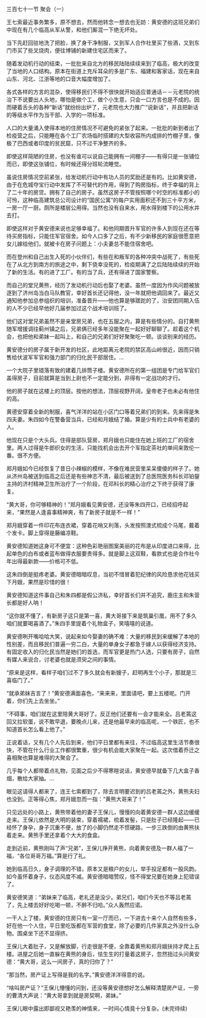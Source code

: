 

三百七十一节 聚会（一）

王七索最近事务繁多，原不想去，然而他转念一想去也无妨：黄安德的这班兄弟们中现在有几个临高从军从警，和他们厮混一下绝无坏处。

当下先赶回驻地洗了把脸，换了身干净制服，又到军人合作社里买了些酒，又到东门市买了些叉烧肉，便往博铺的新建住宅区而来了。

随着发动机行动的结束，一批批来自北方的移民陆陆续续来到了临高，极大的改变了当地的人口结构。原本在街道上充斥耳朵的多是广东、福建和客家话，现在来自山东、河北、江浙等地的口音大幅度增加了。

各式各样的方言的混杂，使得移民们不得不很快就开始适应普通话－－元老院的统治下不说要出人头地，哪怕是做个工，做个小生意，只会一口方言也是不成的。因而硬着舌头的各种“新话”就纷纷出炉了，元老院也大力推广“说新话”，并且把新话的等级水平作为当干部、入学的一项标准。

人口的大量涌入使得本地的住房情况不可避免的紧张了起来。一批批的新到者出了检疫营之后，只能睡在各个工厂农场临时搭建的大型收容所内成排的竹棚子里，像极了巴西或者印度的贫民窟，只不过干净整齐的多。

即使这样简陋的住房，也没有谁可以说自己能拥有一间棚子――有得只是一张铺位而已，即使这张铺位，有时候还得分班轮流睡觉。

虽说住房情况空前紧张，给发动机行动中有功人员的奖励还是有的。比如黄安德，由于在危城夺宝行动中发挥了不可替代的作用，得到了购房指标，终于幸福的背上了二十年的房贷。拥有了自己的房子。虽然这房子不管按照哪个时空的标准都小的可怜，这种临高建筑总公司设计的“国民公寓”的每户实用面积还不到三十平方米，一房一厅一厨。厕所是楼层公用得。当然也没有自来水，用水得到楼下的公用水井去打。

即使这样对于黄安德来说也足够幸福了。和他同期晋升军官的许多人到现在还在等待买房指标，只能住军官宿舍。如今人口多了之后，有不少新移民的家庭很愿意把女儿嫁给他们，就被卡在房子问题上：小夫妻总不能住宿舍吧。

而在登州和自己出生入死的小伙伴们，有些在和叛军的各种冲突中战死了，有些死在了从北方到南方的旅途之中，剩下侥幸没死的，检疫期满了之后陆陆续续的开始了新的生活。有的进了工厂。有的当了兵，还有得进了国家警察。

而自己的堂兄黄熊，经历了发动机行动后也娶了老婆。虽然一度因为作风问题被放逐到了济州岛当白马队教官，幸好首长还记得他，没一年就把他调回来了。最近又通知他参加总参组织的培训，准备晋升――他也算是够蹉跎的了，治安团同期入伍的人不少已经早他好几届参加过这个战术培训班了。

他们这对堂兄弟虽然不是亲堂房兄弟，也在五服之内，算是有些情分的。自打黄熊随军增援调往蓟州镇之后，兄弟俩已经多年没能聚在一起好好聊聊了。趁着这个机会，也把他和弟妹一起叫上，和自己的兄弟们好好聚聚吃一顿。谈谈别来的经历。

黄安德分的房子属于新开发的社区，此地距离元老院的禁区高山岭很近，因而只销售给伏波军军官和强力部门的归化民干部居住。…

一个大院子里错落有致的建着几排筒子楼。黄安德所在的第一组团是专门给军官们盖得房子，目前就算是当到上尉也不一定能分到，非得有一定战功的才行。

他的房子就在这楼上的顶层。按他的想法，顶层视野开阔，皇帝老子也未必有他住的高。

黄德安穿着全新的制服，喜气洋洋的站在小区门口等着兄弟们的到来。先来得是朱四夫妻。朱四如今在警备营当兵，已经和月娥结了婚。算是少有的士兵中有老婆的人。

他现在只是个大头兵。住得是部队营房，郑月娥也只能住在她上班的工厂的宿舍里。两人过得是牛郎织女的生活，只能找机会出去开个军指定茶社的单间来敦伦一番。很不方便。

郑月娥如今已经恢复了昔日小辣椒的模样，不像在难民营里呆呆傻傻的样子了。她从济州岛被送到临高之后还是有些神志不清，最后被送到了总医院医务科长邓铂鋆主持的济村精神卫生所治疗了一个阶段，在邓科长的精心治疗之下终于获得了康复。

“黄大哥，你可够精神的！”郑月娥看见黄安德，还没等朱四开口，已经招呼起来，“果然是人逢喜事精神爽，有了新房子就是不一样！”

郑月娥穿着一件印花布连衣裙，穿着花哨又利落，头发按照澳式梳成个马尾，戴着个发卡。脚上穿得是藤编凉鞋。

黄安德知道她这身可不便宜：这种色彩艳丽图案美丽的花布是从印度进口来得，比起单色的白布或者蓝布做得衣服要贵得多。就是脚上这双鞋，看款式也是合作社今年出得最新款――价格可不低。

这朱四倒是挺疼老婆。黄安德暗暗叹息，当初不惜冒着犯纪律的风险恳求他花钱买下月娥，果然是珍惜的很！

黄安德知道这件事自己和朱四都是假公济私，幸好首长们并不追究，鹿庄主和朱营长都是好人呐！

“这你就不懂了，有新房子这只是第一喜，黄大哥接下来是筑巢引凰，用不了多久咱们就要喝喜酒了。”朱四手里提着个礼物盒子，笑嘻嘻的说道。

黄安德咧开嘴哈哈大笑，说起来如今娶妻的确不难：大量的移民到来缓解了本地的性别差，而且移民们普遍一穷二白，大量的单身女子都急于嫁人以获得经济支持。有固定收入的归化民当然是她们的首选，而军官更是热门人选，只要有房子，自然有媒人来说合，讨老婆也就是须臾之间的事情。

“原来是这样，看样子咱们过不了多久就会有新嫂子，赶明再生个小子，那就是三喜临门了。”

“就承弟妹吉言了！”黄安德满面喜色，“来来来，里面请吧，要上五楼呢。门开着，你们先上去坐坐。”

“不碍事，咱们就在这里陪黄大哥好了。反正他们还要有一会才能来全。吕老蔫这回又拉软蛋，说不敢早退，要晚点儿来，还是他最早来的临高呢，一个铁匠，也不知道首长怎么看上他了。”

正说着话，又有几个人先后到来，他们平日里都有来往，不过临高这里生活节奏很快，不管在什么行业工作都很繁重，很少有机会能大家聚在一起。这次借着乔迁之喜相聚也算是难得的大聚会了。

几乎每个人都带着点礼物，见面之后少不得寒暄说话，黄安德早就备下几大盒子香烟，散给大家抽。…

眼见这请得人都来了，连王七索都到了，除去言明要迟到的吕老蔫之外，黄熊夫妇也没到。正等得心焦，郑月娥忽而一指：“黄熊大哥来了！”

只见远处的小路上，黄熊带着他的妻子王保儿，慢慢的向着黄安德一群人这边缓缓走来。王保儿依然是大明的装束，穿着襦裙，梳着发髻，只是肚子已经隆起――已经怀了身孕，身子沉重不便，放了的小脚仍然走不惯硬路，一步三跌倒的由黄熊扶着走来。黄熊手里还拿着个大大的食盒。

走到近前，黄熊刚叫了声“兄弟”，王保儿挣开黄熊，向着黄安德及一群人福了一福，“各位哥哥万福。”算是行了礼。

她到临高日久，身子调理的不错，原本又是粮户的女儿，举手投足都有一股风韵。如今虽怀着身子，仪态风度不减。黄安德暗暗赞叹，怪不得堂兄要在她身上犯错误了。

黄安德笑道：“弟妹来了临高，老礼还是没少。弟兄们，咱们今天也不等吕老蔫了，先上楼去好好吃喝一顿，不醉不归哈。”众人轰然应诺。

一干人上了楼，黄安德的住房只有一室一厅而已，一下进去十来个人自然有些多，好在他一个人住，平日里吃饭都在军营的食堂，除了必要的几件家具之外没什么杂物。围桌坐下还不显得挤。

王保儿大着肚子，又是解放脚，行走很是不便，全靠着黄熊和郑月娥扶持才爬上五楼。进屋之后她一直躲在黄熊的身后，怯生生的打量着这房子，忽然扭过头问黄安德：“黄大哥，这么一间房子，真的归你了？”

“那当然，房产证上写得是我的名字。”黄安德洋洋得意的说。

“啥叫房产证？”王保儿懵懂的问到，还没等黄安德想好怎么解释清楚房产证，一旁的曹清大声说：“黄大哥拿到就是房契啊，弟妹。”

王保儿眼中露出即鄙视又艳羡的神情来，一时间心情竟十分复杂。(未完待续)

